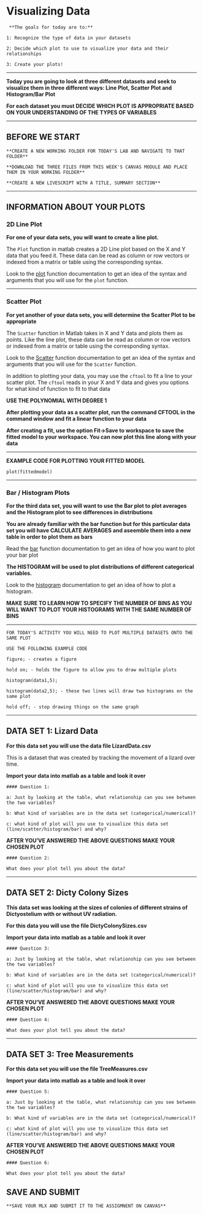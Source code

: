 # Visualizing Data

```block
 **The goals for today are to:**
 
1: Recognize the type of data in your datasets

2: Decide which plot to use to visualize your data and their relationships

3: Create your plots!
```

***

**Today you are going to look at three different datasets and seek to visualize them in three different ways: Line Plot, Scatter Plot and Histogram/Bar Plot**

**For each dataset you must DECIDE WHICH PLOT IS APPROPRIATE BASED ON YOUR UNDERSTANDING OF THE TYPES OF VARIABLES**

***

## BEFORE WE START

```block

**CREATE A NEW WORKING FOLDER FOR TODAY'S LAB AND NAVIGATE TO THAT FOLDER**

**DOWNLOAD THE THREE FILES FROM THIS WEEK'S CANVAS MODULE AND PLACE THEM IN YOUR WORKING FOLDER**

**CREATE A NEW LIVESCRIPT WITH A TITLE, SUMMARY SECTION**

```

***

## INFORMATION ABOUT YOUR PLOTS

### 2D Line Plot

**For one of your data sets, you will want to create a line plot.**

The ``Plot`` function in matlab creates a 2D Line plot based on the X and Y data that you feed it. These data can be read as column or row vectors or indexed from a matrix or table using the corresponding syntax.

Look to the [plot](https://www.mathworks.com/help/matlab/ref/plot.html) function documentation to get an idea of the syntax and arguments that you will use for the ``plot`` function. 

***

### Scatter Plot

**For yet another of your data sets, you will determine the Scatter Plot to be appropriate**

The ``Scatter`` function in Matlab takes in X and Y data and plots them as points. Like the line plot, these data can be read as column or row vectors or indexed from a matrix or table using the corresponding syntax.

Look to the [Scatter](https://www.mathworks.com/help/matlab/ref/scatter.html) function documentation to get an idea of the syntax and arguments that you will use for the ``Scatter`` function.

In addition to plotting your data, you may use the ``cftool`` to fit a line to your scatter plot. The ``cftool`` reads in your X and Y data and gives you options for what kind of function to fit to that data 

**USE THE POLYNOMIAL WITH DEGREE 1**

**After plotting your data as a scatter plot, run the command CFTOOL in the command window and fit a linear function to your data**

**After creating a fit, use the option Fit->Save to workspace to save the fitted model to your workspace. You can now plot this line along with your data**

***

**EXAMPLE CODE FOR PLOTTING YOUR FITTED MODEL**

```
plot(fittedmodel)
```

***

### Bar / Histogram Plots

**For the third data set, you will want to use the Bar plot to plot averages and the Histogram plot to see differences in distributions**


**You are already familiar with the bar function but for this particular data set you will have CALCULATE AVERAGES and aseemble them into a new table in order to plot them as bars**

Read the [bar](https://www.mathworks.com/help/matlab/ref/bar.html) function documentation to get an idea of how you want to plot your bar plot

**The HISTOGRAM will be used to plot distributions of different categorical variables.**

Look to the [histogram](https://www.mathworks.com/help/matlab/ref/matlab.graphics.chart.primitive.histogram.html) documentation to get an idea of how to plot a histogram.

**MAKE SURE TO LEARN HOW TO SPECIFY THE NUMBER OF BINS AS YOU WILL WANT TO PLOT YOUR HISTOGRAMS WITH THE SAME NUMBER OF BINS**

***
``` block
FOR TODAY'S ACTIVITY YOU WILL NEED TO PLOT MULTIPLE DATASETS ONTO THE SAME PLOT

USE THE FOLLOWING EXAMPLE CODE

figure; - creates a figure

hold on; - holds the figure to allow you to draw multiple plots

histogram(data1,5);

histogram(data2,5); - these two lines will draw two histograms on the same plot

hold off; - stop drawing things on the same graph
```


***

## DATA SET 1: Lizard Data

**For this data set you will use the data file LizardData.csv**

This is a dataset that was created by tracking the movement of a lizard over time.

**Import your data into matlab as a table and look it over**

```block
#### Question 1:

a: Just by looking at the table, what relationship can you see between the two variables?

b: What kind of variables are in the data set (categorical/numerical)?

c: what kind of plot will you use to visualize this data set (line/scatter/histogram/bar) and why?

```


**AFTER YOU'VE ANSWERED THE ABOVE QUESTIONS MAKE YOUR CHOSEN PLOT**

```block
#### Question 2:

What does your plot tell you about the data?
```

***

## DATA SET 2: Dicty Colony Sizes

**This data set was looking at the sizes of colonies of different strains of Dictyostelium with or without UV radiation.**

**For this data you will use the file DictyColonySizes.csv**

**Import your data into matlab as a table and look it over**


```block
#### Question 3:

a: Just by looking at the table, what relationship can you see between the two variables?

b: What kind of variables are in the data set (categorical/numerical)?

c: what kind of plot will you use to visualize this data set (line/scatter/histogram/bar) and why?

```


**AFTER YOU'VE ANSWERED THE ABOVE QUESTIONS MAKE YOUR CHOSEN PLOT**

```block
#### Question 4:

What does your plot tell you about the data?
```

***

## DATA SET 3: Tree Measurements

**For this data set you will use the file TreeMeasures.csv**

**Import your data into matlab as a table and look it over**

```block
#### Question 5:

a: Just by looking at the table, what relationship can you see between the two variables?

b: What kind of variables are in the data set (categorical/numerical)?

c: what kind of plot will you use to visualize this data set (line/scatter/histogram/bar) and why?

```


**AFTER YOU'VE ANSWERED THE ABOVE QUESTIONS MAKE YOUR CHOSEN PLOT**

```block
#### Question 6:

What does your plot tell you about the data?
```

## SAVE AND SUBMIT

```block
**SAVE YOUR MLX AND SUBMIT IT TO THE ASSIGMNENT ON CANVAS**
```